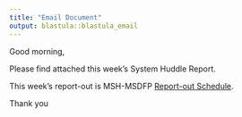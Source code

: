 ```yaml
---
title: "Email Document"
output: blastula::blastula_email
---
```


Good morning,
 
Please find attached this week’s System Huddle Report.
 
This week’s report-out is MSH-MSDFP [Report-out Schedule](https://www.google.com).
 
Thank you 
